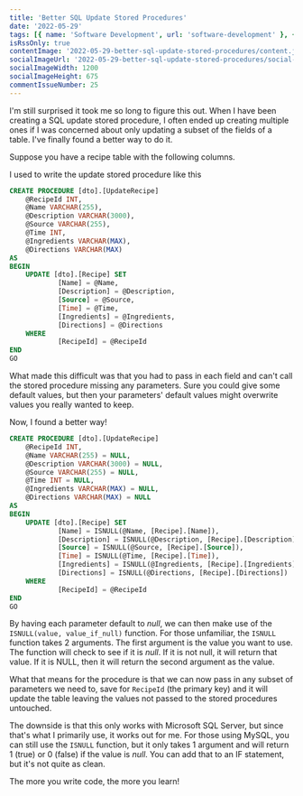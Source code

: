 ```yaml
---
title: 'Better SQL Update Stored Procedures'
date: '2022-05-29'
tags: [{ name: 'Software Development', url: 'software-development' }, { name: 'SQL', url: 'sql' }, { name: 'Database', url: 'database' }]
isRssOnly: true
contentImage: '2022-05-29-better-sql-update-stored-procedures/content.jpg'
socialImageUrl: '2022-05-29-better-sql-update-stored-procedures/social-image.jpg'
socialImageWidth: 1200
socialImageHeight: 675
commentIssueNumber: 25
---
```


I'm still surprised it took me so long to figure this out. When I have been creating a SQL update stored procedure, I often ended up creating multiple ones if I was concerned about only updating a subset of the fields of a table. I've finally found a better way to do it.

Suppose you have a recipe table with the following columns.

<PostImage
    src="/images/posts/2022-05-29-better-sql-update-stored-procedures/recipe-table.jpg"
    alt="A table representing a recipe laying out the following columns: RecipeId as INT, Name as VARCHAR, Description as VARCHAR, Source as VARCHAR, Time as INT, Ingredients as VARCHAR, Direction as VARCHAR"
    width={216}
    height={142}
    centered
    shadowed={false}
/>

I used to write the update stored procedure like this

```sql
CREATE PROCEDURE [dto].[UpdateRecipe]
    @RecipeId INT,
    @Name VARCHAR(255),
    @Description VARCHAR(3000),
    @Source VARCHAR(255),
    @Time INT,
    @Ingredients VARCHAR(MAX),
    @Directions VARCHAR(MAX)
AS
BEGIN
    UPDATE [dto].[Recipe] SET
            [Name] = @Name,
            [Description] = @Description,
            [Source] = @Source,
            [Time] = @Time,
            [Ingredients] = @Ingredients,
            [Directions] = @Directions
    WHERE
            [RecipeId] = @RecipeId
END
GO
```

What made this difficult was that you had to pass in each field and can't call the stored procedure missing any parameters. Sure you could give some default values, but then your parameters' default values might overwrite values you really wanted to keep.

Now, I found a better way!

```sql
CREATE PROCEDURE [dto].[UpdateRecipe]
    @RecipeId INT,
    @Name VARCHAR(255) = NULL,
    @Description VARCHAR(3000) = NULL,
    @Source VARCHAR(255) = NULL,
    @Time INT = NULL,
    @Ingredients VARCHAR(MAX) = NULL,
    @Directions VARCHAR(MAX) = NULL
AS
BEGIN
    UPDATE [dto].[Recipe] SET
            [Name] = ISNULL(@Name, [Recipe].[Name]),
            [Description] = ISNULL(@Description, [Recipe].[Description]),
            [Source] = ISNULL(@Source, [Recipe].[Source]),
            [Time] = ISNULL(@Time, [Recipe].[Time]),
            [Ingredients] = ISNULL(@Ingredients, [Recipe].[Ingredients]),
            [Directions] = ISNULL(@Directions, [Recipe].[Directions])
    WHERE
            [RecipeId] = @RecipeId
END
GO
```

By having each parameter default to *null*, we can then make use of the `ISNULL(value, value_if_null)` function. For those unfamiliar, the `ISNULL` function takes 2 arguments. The first argument is the value you want to use. The function will check to see if it is *null*. If it is not null, it will return that value. If it is NULL, then it will return the second argument as the value.

What that means for the procedure is that we can now pass in any subset of parameters we need to, save for `RecipeId` (the primary key) and it will update the table leaving the values not passed to the stored procedures untouched.

The downside is that this only works with Microsoft SQL Server, but since that's what I primarily use, it works out for me. For those using MySQL, you can still use the `ISNULL` function, but it only takes 1 argument and will return 1 (true) or 0 (false) if the value is *null*. You can add that to an IF statement, but it's not quite as clean.

The more you write code, the more you learn!